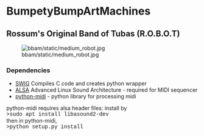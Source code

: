 =BumpetyBumpArtMachines=

==Rossum's Original Band of Tubas (R.O.B.O.T)==


[[Image:bbam/static/medium_robot.jpg]]

=== Dependencies ===
* <a href="http://www.swig.org/">SWIG</a> Compiles C code and creates python wrapper
* <a href="http://www.alsa.ma/">ALSA</a> Advanced Linux Sound Architecture - required for MIDI sequencer
* <a href="https://github.com/vishnubob/python-midi">python-midi</a> - python library for processing midi

python-midi requires alsa header files: install by<br> 
<span style="font-family:Courier;">>sudo apt install libasound2-dev</span><br>
then in python-midi,<br> 
<span style="font-family:Courier;">>python setup.py install</span>
